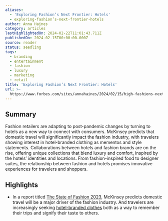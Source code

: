 ```yaml
---
aliases:
  - 'Exploring Fashion’s Next Frontier: Hotels'
  - exploring-fashion’s-next-frontier-hotels
author: Anna Haines
category: articles
lastHighlightedOn: 2024-02-22T11:01:43.711Z
publishedOn: 2024-02-15T00:00:00.000Z
source: reader
status: seedling
tags:
  - branding
  - entertainment
  - fashion
  - luxury
  - marketing
  - retail
title: 'Exploring Fashion’s Next Frontier: Hotels'
url: >-
  https://www.forbes.com/sites/annahaines/2024/02/15/high-fashions-next-frontier-hotels/?sh=9dd137e572b2&utm_source=news.futureparty.com&utm_medium=newsletter&utm_campaign=boarding-pass-face
---
```

## Summary

Fashion retailers are adapting to post-pandemic changes by turning to hotels as a new way to connect with consumers. McKinsey predicts that domestic travel will significantly impact the fashion industry, with travelers showing interest in hotel-branded clothing as mementos and style statements. Collaborations between hotels and fashion brands are on the rise, offering unique collections that blend luxury and comfort, inspired by the hotels’ identities and locations. From fashion-inspired food to designer suites, the relationship between fashion and hotels promises innovative experiences for travelers and shoppers.

## Highlights

- In a report titled [The State of Fashion 2023](https://cdn.businessoffashion.com/reports/The_State_of_Fashion_2023.pdf), McKinsey predicts domestic travel will be a major driver of the fashion industry. And travelers are increasingly seeking [hotel-branded clothes](https://www.nytimes.com/2024/02/14/travel/hotel-merch-bathrobe-luxury.html) both as a way to remember their trips and signify their taste to others.
